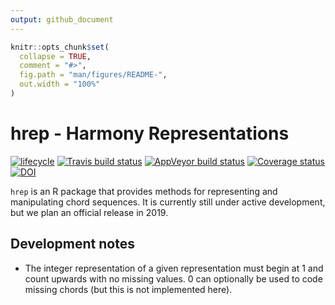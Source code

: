 ```yaml
---
output: github_document
---
```


<!-- README.md is generated from README.Rmd. Please edit that file -->

```r
knitr::opts_chunk$set(
  collapse = TRUE,
  comment = "#>",
  fig.path = "man/figures/README-",
  out.width = "100%"
)
```
# hrep - Harmony Representations

[![lifecycle](https://img.shields.io/badge/lifecycle-maturing-blue.svg)](https://www.tidyverse.org/lifecycle/#maturing)
[![Travis build status](https://travis-ci.org/pmcharrison/hrep.svg?branch=master)](https://travis-ci.org/pmcharrison/hrep)
[![AppVeyor build status](https://ci.appveyor.com/api/projects/status/github/pmcharrison/hrep?branch=master&svg=true)](https://ci.appveyor.com/project/pmcharrison/hrep)
[![Coverage status](https://coveralls.io/repos/github/pmcharrison/hrep/badge.svg)](https://coveralls.io/r/pmcharrison/hrep?branch=master)
[![DOI](https://zenodo.org/badge/DOI/10.5281/zenodo.2545770.svg)](https://doi.org/10.5281/zenodo.2545770)

`hrep` is an R package that provides methods for 
representing and manipulating chord sequences.
It is currently still under active development,
but we plan an official release in 2019.

## Development notes

- The integer representation of a given representation
must begin at 1 and count upwards with no missing values.
0 can optionally be used to code missing chords (but this is not implemented here).
